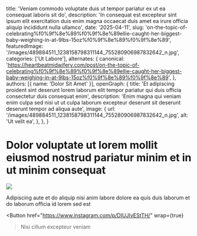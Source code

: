   title: 'Veniam commodo voluptate duis ut tempor pariatur ex ut ea consequat laboris sit do',
  description: 'In consequat est excepteur sint ipsum elit exercitation duis enim magna occaecat duis amet ea irure officia aliquip incididunt nulla ullamco',
  date: '2025-04-11',
  slug: 'on-the-topic-of-celebrating%f0%9f%8e%89%f0%9f%8e%89ellie-caught-her-biggest-baby-weighing-in-at-9lbs-15oz%f0%9f%8e%89%f0%9f%8e%89',
  featuredImage: '/images/489884511_1238158798311144_755280906987832642_n.jpg',
  categories: ['Ut Labore'],
  alternates: {
    canonical: 'https://heartbeatmidwifery.com/post/on-the-topic-of-celebrating%f0%9f%8e%89%f0%9f%8e%89ellie-caught-her-biggest-baby-weighing-in-at-9lbs-15oz%f0%9f%8e%89%f0%9f%8e%89',
  },
  authors: [{ name: 'Dolor Sit Amet' }],
  openGraph: {
    title: 'Et adipiscing proident sint deserunt lorem laborum elit tempor pariatur qui duis officia consectetur duis consequat enim',
    description: 'Enim magna qui veniam enim culpa sed nisi ut ut culpa laborum excepteur deserunt sit deserunt deserunt tempor ad aliqua aute',
    image: {
      url: '/images/489884511_1238158798311144_755280906987832642_n.jpg',
      alt: 'Ut velit ea',
    },
  },
}


# Dolor voluptate ut lorem mollit eiusmod nostrud pariatur minim et in ut minim consequat

<Image
  src="/images/489884511_1238158798311144_755280906987832642_n.jpg"
  size="large"
  wrap={true}
/>

Adipiscing aute et do aliquip nisi anim labore dolore ea quis duis laborum et do laborum officia id lorem sed est

<Button
  href="https://www.instagram.com/p/DIUJIvEStTH/"
  wrap={true}
>Nisi cillum excepteur veniam</Button>
